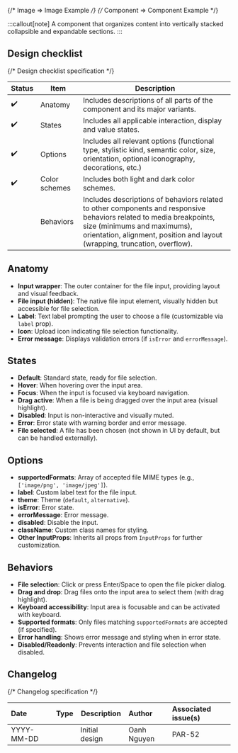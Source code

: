 
{/* Image => Image Example */}
{/* Component => Component Example */}

:::callout[note]
A component that organizes content into vertically stacked collapsible and expandable sections.
:::

## Design checklist <span id="design-checklist"></span>

{/* Design checklist specification */}

| Status | Item          | Description                                                                                                                                                                                                                       |
| ------ | ------------- | --------------------------------------------------------------------------------------------------------------------------------------------------------------------------------------------------------------------------------- |
| ✔️     | Anatomy       | Includes descriptions of all parts of the component and its major variants.                                                                                                                                                       |
| ✔️     | States        | Includes all applicable interaction, display and value states.                                                                                                                                                                    |
| ✔️     | Options       | Includes all relevant options (functional type, stylistic kind, semantic color, size, orientation, optional iconography, decorations, etc.)                                                                                       |
| ✔️     | Color schemes | Includes both light and dark color schemes.                                                                                                                                                                                       |
|        | Behaviors     | Includes descriptions of behaviors related to other components and responsive behaviors related to media breakpoints, size (minimums and maximums), orientation, alignment, position and layout (wrapping, truncation, overflow). |

## Anatomy <span id="anatomy"></span>

- **Input wrapper**: The outer container for the file input, providing layout and visual feedback.
- **File input (hidden)**: The native file input element, visually hidden but accessible for file selection.
- **Label**: Text label prompting the user to choose a file (customizable via `label` prop).
- **Icon**: Upload icon indicating file selection functionality.
- **Error message**: Displays validation errors (if `isError` and `errorMessage`).

## States <span id="states"></span>

- **Default**: Standard state, ready for file selection.
- **Hover**: When hovering over the input area.
- **Focus**: When the input is focused via keyboard navigation.
- **Drag active**: When a file is being dragged over the input area (visual highlight).
- **Disabled**: Input is non-interactive and visually muted.
- **Error**: Error state with warning border and error message.
- **File selected**: A file has been chosen (not shown in UI by default, but can be handled externally).

## Options <span id="options"></span>

- **supportedFormats**: Array of accepted file MIME types (e.g., `['image/png', 'image/jpeg']`).
- **label**: Custom label text for the file input.
- **theme**: Theme (`default`, `alternative`).
- **isError**: Error state.
- **errorMessage**: Error message.
- **disabled**: Disable the input.
- **className**: Custom class names for styling.
- **Other InputProps**: Inherits all props from `InputProps` for further customization.

## Behaviors <span id="behaviors"></span>

- **File selection**: Click or press Enter/Space to open the file picker dialog.
- **Drag and drop**: Drag files onto the input area to select them (with drag highlight).
- **Keyboard accessibility**: Input area is focusable and can be activated with keyboard.
- **Supported formats**: Only files matching `supportedFormats` are accepted (if specified).
- **Error handling**: Shows error message and styling when in error state.
- **Disabled/Readonly**: Prevents interaction and file selection when disabled.

## Changelog <span id="changelog"></span>

{/* Changelog specification */}

| Date       | Type                                                     | Description    | Author      | Associated issue(s) |
| :--------- | :------------------------------------------------------- | -------------- | :---------- | :------------------ |
| YYYY-MM-DD | <Badge size='sm' kind='glass' color='cyan' label="new"/> | Initial design | Oanh Nguyen | PAR-52              |
